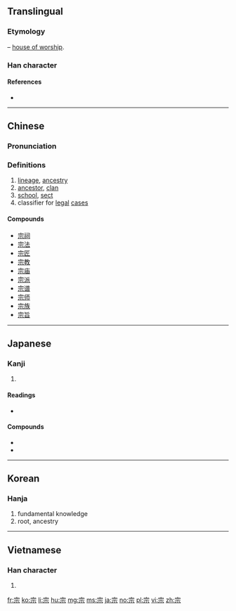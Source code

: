==Translingual==

===Etymology===
{{Han etyl}}
{{Han compound|宀|示|ls=ic|t1=house|t2=worship}} – [[house of worship]].

===Han character===
{{Han char|rn=40|rad=宀|as=05|sn=8|four=30901|canj=JMMF|ids=⿱宀示}}

====References====
* {{Han ref|kx=0283.140|dkj=07106|dj=0557.050|hdz=20917.110|uh=5B97|ud=23447|bh=A976|bd=43382}}

----

==Chinese==
{{zh-forms}}

===Pronunciation===
{{zh-pron
|m=zōng
|c=zung1
|mc=y
|oc=y
|ma=
|cat=n,cls
}}

===Definitions===
# [[lineage]], [[ancestry]]
# [[ancestor]], [[clan]]
# [[school]], [[sect]]
# classifier for [[legal]] [[case]]s

====Compounds====
* [[宗祠]]
* [[宗法]]
* [[宗匠]]
* [[宗教]]
* [[宗庙]]
* [[宗派]]
* [[宗谱]]
* [[宗师]]
* [[宗族]]
* [[宗旨]]

----

==Japanese==

===Kanji===
{{ja-kanji|grade=6|rs=宀05}}

# {{defn|lang=ja|sort=宀05}}

====Readings====
* {{ja-readings|goon=[[そ]] (so)|kanon=[[そう]] (sō)|kanyoon=[[しゅう]] (shū)|kun=[[むね]] (mune), [[たっとぶ]] (tattobu)}}

====Compounds====
* {{term|宗派||religious [[sect]]|tr=しゅうは, shūha|sc=Jpan|lang=ja}}
* {{term|宗教||religion|tr=[[しゅうきょう]], [[shūkyō]]|lang=ja|sc=Jpan}}

----

==Korean==

===Hanja===
{{ko-hanja|hangeul=종|rv=jong|mr=chong}}

# fundamental knowledge
# root, ancestry
 
----

==Vietnamese==

===Han character===
{{vi-hantu|[[tông]], [[tong]], [[tôn]], [[tung]]|rs=宀05}}

# {{defn|lang=vi|sort=宀05}}

[[fr:宗]]
[[ko:宗]]
[[li:宗]]
[[hu:宗]]
[[mg:宗]]
[[ms:宗]]
[[ja:宗]]
[[no:宗]]
[[pl:宗]]
[[vi:宗]]
[[zh:宗]]